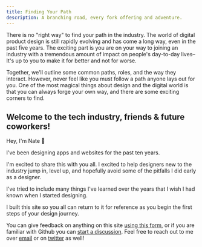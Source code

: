 ```yaml
---
title: Finding Your Path
description: A branching road, every fork offering and adventure.
---
```


There is no "right way" to find your path in the industry. The world of digital product design is still rapidly evolving and has come a long way, even in the past five years. The exciting part is you are on your way to joining an industry with a tremendous amount of impact on people's day-to-day lives–It's up to you to make it for better and not for worse.

Together, we'll outline some common paths, roles, and the way they interact. However, never feel like you must follow a path anyone lays out for you. One of the most magical things about design and the digital world is that you can always forge your own way, and there are some exciting corners to find.

## Welcome to the tech industry, friends & future coworkers!

Hey, I'm Nate 👋

I've been designing apps and websites for the past ten years.

I'm excited to share this with you all. I excited to help designers new to the industry jump in, level up, and hopefully avoid some of the pitfalls I did early as a designer.

I've tried to include many things I've learned over the years that I wish I had known when I started designing.

I built this site so you all can return to it for reference as you begin the first steps of your design journey.

You can give feedback on anything on this site [using this form](https://forms.gle/jimgp3uAk8df8MUH9), or if you are familiar with Github you can [start a discussion](https://github.com/iamnbutler/design-industry-intro/discussions/new). Feel free to reach out to me over [email](mail-to:iamnbutler@gmail.com) or on [twitter](https://twitter.com/iamnbutler) as well!
